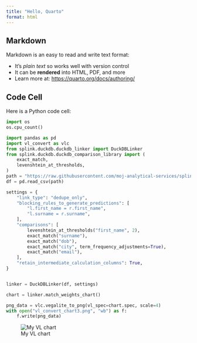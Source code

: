```yaml
---
title: "Hello, Quarto"
format: html
---
```


## Markdown

Markdown is an easy to read and write text format:

- It's _plain text_ so works well with version control
- It can be **rendered** into HTML, PDF, and more
- Learn more at: <https://quarto.org/docs/authoring/>

## Code Cell

Here is a Python code cell:

```python
import os
os.cpu_count()
```

```python
import pandas as pd
import vl_convert as vlc
from splink.duckdb.duckdb_linker import DuckDBLinker
from splink.duckdb.duckdb_comparison_library import (
    exact_match,
    levenshtein_at_thresholds,
)
path = "https://raw.githubusercontent.com/moj-analytical-services/splink/master/tests/datasets/fake_1000_from_splink_demos.csv"
df = pd.read_csv(path)

settings = {
    "link_type": "dedupe_only",
    "blocking_rules_to_generate_predictions": [
        "l.first_name = r.first_name",
        "l.surname = r.surname",
    ],
    "comparisons": [
        levenshtein_at_thresholds("first_name", 2),
        exact_match("surname"),
        exact_match("dob"),
        exact_match("city", term_frequency_adjustments=True),
        exact_match("email"),
    ],
    "retain_intermediate_calculation_columns": True,
}


linker = DuckDBLinker(df, settings)

chart = linker.match_weights_chart()

png_data = vlc.vegalite_to_png(vl_spec=chart.spec, scale=4)
with open("vl_convert_chart3.png", "wb") as f:
    f.write(png_data)
```

![My VL chart](vl_convert_chart3.png)